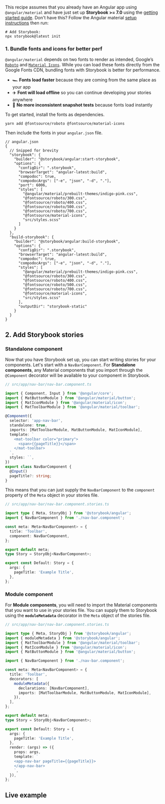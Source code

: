 <Callout variant="neutral" icon="ℹ️" title="Prerequisites">

This recipe assumes that you already have an Angular app using `@angular/material` and have just set up **Storybook >= 7.0** using the [getting started guide](https://storybook.js.org/docs/get-started/install?renderer=angular). Don't have this? Follow the Angular material [setup instructions](https://material.angular.io/guide/getting-started) then run:


```shell
# Add Storybook:
npx storybook@latest init
```

</Callout>

### 1. Bundle fonts and icons for better perf

`@angular/material` depends on two fonts to render as intended, Google’s [`Roboto`](https://fonts.google.com/specimen/Roboto) and [`Material Icons`](https://fonts.google.com/icons?query=Christian+Robertson&icon.style=Outlined&icon.set=Material+Icons). While you can load these fonts directly from the Google Fonts CDN, bundling fonts with Storybook is better for performance.

- 🏎️ **Fonts load faster** because they are coming from the same place as your app
- ✈️ **Font will load offline** so you can continue developing your stories anywhere
- 📸 **No more inconsistent snapshot tests** because fonts load instantly

To get started, install the fonts as dependencies.

```shell
yarn add @fontsource/roboto @fontsource/material-icons
```

Then include the fonts in your `angular.json` file.

```jsonc
// angular.json
{
  // Snipped for brevity
  "storybook": {
    "builder": "@storybook/angular:start-storybook",
    "options": {
      "configDir": ".storybook",
      "browserTarget": "angular-latest:build",
      "compodoc": true,
      "compodocArgs": ["-e", "json", "-d", "."],
      "port": 6006,
      "styles": [
        "@angular/material/prebuilt-themes/indigo-pink.css",
        "@fontsource/roboto/300.css",
        "@fontsource/roboto/400.css",
        "@fontsource/roboto/500.css",
        "@fontsource/roboto/700.css",
        "@fontsource/material-icons",
        "src/styles.scss"
      ]
    }
  },
  "build-storybook": {
    "builder": "@storybook/angular:build-storybook",
    "options": {
      "configDir": ".storybook",
      "browserTarget": "angular-latest:build",
      "compodoc": true,
      "compodocArgs": ["-e", "json", "-d", "."],
      "styles": [
        "@angular/material/prebuilt-themes/indigo-pink.css",
        "@fontsource/roboto/300.css",
        "@fontsource/roboto/400.css",
        "@fontsource/roboto/500.css",
        "@fontsource/roboto/700.css",
        "@fontsource/material-icons",
        "src/styles.scss"
      ],
      "outputDir": "storybook-static"
    }
  }
}
```
## 2. Add Storybook stories

### Standalone component

Now that you have Storybook set up, you can start writing stories for your components. Let's start with a `NavBarComponent`. For **Standalone components**, any Material components that you import through the `@Component` decorator will be available to your component in Storybook.

```ts
// src/app/nav-bar/nav-bar.component.ts

import { Component, Input } from '@angular/core';
import { MatButtonModule } from '@angular/material/button';
import { MatIconModule } from '@angular/material/icon';
import { MatToolbarModule } from '@angular/material/toolbar';

@Component({
  selector: 'app-nav-bar',
  standalone: true,
  imports: [MatToolbarModule, MatButtonModule, MatIconModule],
  template: `
    <mat-toolbar color="primary">
      <span>{{pageTitle}}</span>
    </mat-toolbar>
  `,
  styles: ``,
})
export class NavBarComponent {
  @Input()
  pageTitle?: string;
}
```

This means that you can just supply the `NavBarComponent` to the `component` property of the `Meta` object in your stories file.

```ts
// src/app/nav-bar/nav-bar.component.stories.ts

import type { Meta, StoryObj } from '@storybook/angular';
import { NavBarComponent } from './nav-bar.component';

const meta: Meta<NavBarComponent> = {
  title: 'Toolbar',
  component: NavBarComponent,
};

export default meta;
type Story = StoryObj<NavBarComponent>;

export const Default: Story = {
  args: {
    pageTitle: 'Example Title',
  },
};
```

### Module component

For **Module components**, you will need to import the Material components that you want to use in your stories file. You can supply them to Storybook using the **`moduleMetadata`** decorator in the `Meta` object of the stories file.

```ts
// src/app/nav-bar/nav-bar.component.stories.ts

import type { Meta, StoryObj } from '@storybook/angular';
import { moduleMetadata } from '@storybook/angular';
import { MatToolbarModule } from '@angular/material/toolbar';
import { MatIconModule } from '@angular/material/icon';
import { MatButtonModule } from '@angular/material/button';

import { NavBarComponent } from './nav-bar.component';

const meta: Meta<NavBarComponent> = {
  title: 'Toolbar',
  decorators: [
    moduleMetadata({
      declarations: [NavBarComponent],
      imports: [MatToolbarModule, MatButtonModule, MatIconModule],
    }),
  ],
};

export default meta;
type Story = StoryObj<NavBarComponent>;

export const Default: Story = {
  args: {
    pageTitle: 'Example Title',
  },
  render: (args) => ({
    props: args,
    template: `
    <app-nav-bar pageTitle={{pageTitle}}>
    </app-nav-bar>
    `,
  }),
};
```
## Live example

<EmbeddedExample
  title="Storybook 7 & Angular Material Example"
  embeddedUrl="https://stackblitz.com/edit/github-rkffss?ctl=1&embed=1&file=src%2Fapp%2Fnav-bar%2Fnav-bar.component.stories.ts&hideNavigation=1&theme=light"
/>
